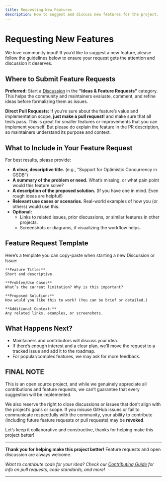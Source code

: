 ```yaml
---
title: Requesting New Features
description: How to suggest and discuss new features for the project.
---
```


# Requesting New Features

We love community input! If you’d like to suggest a new feature, please follow the guidelines below to ensure your request gets the attention and discussion it deserves.

## Where to Submit Feature Requests

**Preferred:**
Start a [Discussion](https://github.com/DanielZamb/crud-for-sheets/discussions) in the **“Ideas & Feature Requests”** category. This helps the community and maintainers evaluate, comment, and refine ideas before formalizing them as issues.

**Direct Pull Requests:**
If you’re sure about the feature’s value and implementation scope, **just make a pull request!** and make sure that all tests pass.
This is great for smaller features or improvements that you can implement yourself. But please do explain the feature in the PR description, so maintainers understand its purpose and context.

## What to Include in Your Feature Request

For best results, please provide:

- **A clear, descriptive title.**
  (e.g., “Support for Optimistic Concurrency in GSDB”)
- **A summary of the problem or need.**
  What’s missing, or what pain point would this feature solve?
- **A description of the proposed solution.**
  (If you have one in mind. Even rough ideas are helpful!)
- **Relevant use cases or scenarios.**
  Real-world examples of how you (or others) would use this.
- **Optional:**
  - Links to related issues, prior discussions, or similar features in other projects.
  - Screenshots or diagrams, if visualizing the workflow helps.

## Feature Request Template

Here’s a template you can copy-paste when starting a new Discussion or Issue:

```
**Feature Title:**
Short and descriptive.

**Problem/Use Case:**
What’s the current limitation? Why is this important?

**Proposed Solution:**
How would you like this to work? (You can be brief or detailed.)

**Additional Context:**
Any related links, examples, or screenshots.
```

## What Happens Next?

- Maintainers and contributors will discuss your idea.
- If there’s enough interest and a clear plan, we’ll move the request to a tracked issue and add it to the roadmap.
- For popular/complex features, we may ask for more feedback.

## FINAL NOTE

This is an open source project, and while we genuinely appreciate all contributions and feature requests, we can’t guarantee that every suggestion will be implemented.

We also reserve the right to close discussions or issues that don’t align with the project’s goals or scope. If you misuse GitHub issues or fail to communicate respectfully with the community, your ability to contribute (including future feature requests or pull requests) may be **revoked**.

Let’s keep it collaborative and constructive, thanks for helping make this project better!

---

**Thank you for helping make this project better!**
Feature requests and open discussion are always welcome.

_Want to contribute code for your idea? Check our [Contributing Guide](./CONTRIBUTING.md) for info on pull requests, code standards, and more!_

---
